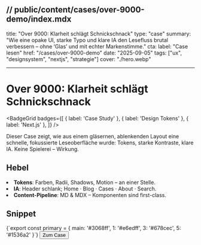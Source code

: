 ## // public/content/cases/over-9000-demo/index.mdx

title: "Over 9000: Klarheit schlägt Schnickschnack"
type: "case"
summary: "Wie eine opake UI, starke Typo und klare IA den Lesefluss brutal verbessern – ohne ‘Glas’ und mit echter Markenstimme."
cta:
label: "Case lesen"
href: "/cases/over-9000-demo"
date: "2025-09-05"
tags: ["ux", "designsystem", "nextjs", "strategie"]
cover: "./hero.webp"

---

# Over 9000: Klarheit schlägt Schnickschnack

<BadgeGrid
  badges={[
    { label: 'Case Study' },
    { label: 'Design Tokens' },
    { label: 'Next.js' },
  ]}
/>

<MDXImage
  src="./hero.webp"
  alt="Opake UI mit klarer Typo"
  title="Hero: opake Flächen, starke Typo"
/>

<Note title="Kontext">
  Dieser Case zeigt, wie aus einem gläsernen, ablenkenden Layout eine schnelle,
  fokussierte Leseoberfläche wurde: Tokens, starke Kontraste, klare IA. Keine
  Spielerei – Wirkung.
</Note>

## Hebel

<NumberedSummary>
  <li>
    <strong>Tokens</strong>: Farben, Radii, Shadows, Motion – an einer Stelle.
  </li>
  <li>
    <strong>IA</strong>: Header schlank; Home · Blog · Cases · About · Search.
  </li>
  <li>
    <strong>Content-Pipeline</strong>: MD &amp; MDX – Komponenten sind
    first-class.
  </li>
</NumberedSummary>

## Snippet

<CodeBlock title="Design-Token: Primary" lang="ts">
  {`export const primary = {
  main: '#3068ff',
  1: '#e6edff',
  3: '#678cec',
  5: '#1536a2'
}`}
</CodeBlock>

<Button as="a" href="/cases/over-9000-demo" variant="primary">
  Zum Case
</Button>
